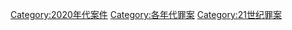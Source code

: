 [[Category:2020年代案件|Category:2020年代案件]]
[[Category:各年代罪案|Category:各年代罪案]]
[[Category:21世纪罪案|Category:21世纪罪案]]